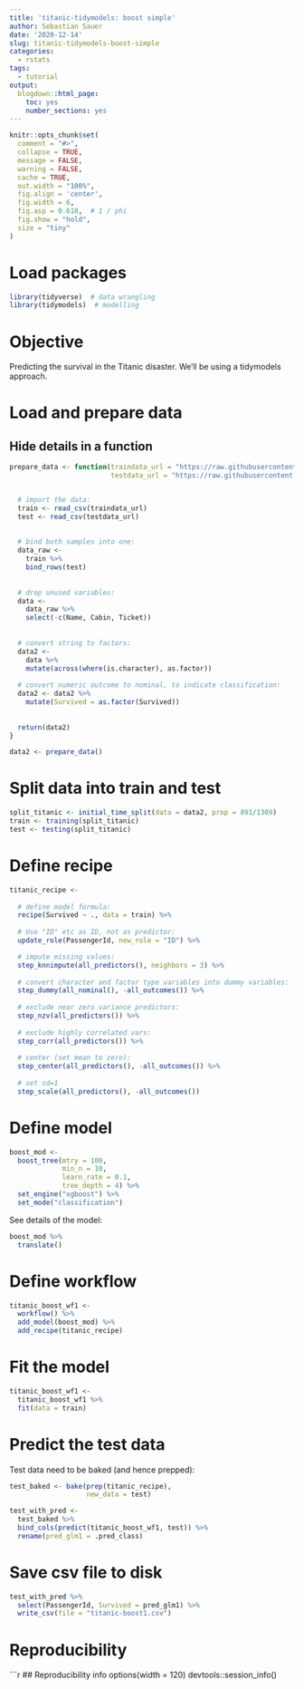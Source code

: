 ```yaml
---
title: 'titanic-tidymodels: boost simple'
author: Sebastian Sauer
date: '2020-12-14'
slug: titanic-tidymodels-boost-simple
categories:
  - rstats
tags:
  - tutorial
output:
  blogdown::html_page:
    toc: yes
    number_sections: yes
---
```




```r
knitr::opts_chunk$set(
  comment = "#>",
  collapse = TRUE,
  message = FALSE,
  warning = FALSE,
  cache = TRUE,
  out.width = "100%",
  fig.align = 'center',
  fig.width = 6,
  fig.asp = 0.618,  # 1 / phi
  fig.show = "hold",
  size = "tiny"
)
```


# Load packages

```r
library(tidyverse)  # data wrangling
library(tidymodels)  # modelling
```



# Objective

Predicting the survival in the Titanic disaster. We'll be using a tidymodels approach.



# Load and prepare data


## Hide details in a function

```r
prepare_data <- function(traindata_url = "https://raw.githubusercontent.com/sebastiansauer/Statistiklehre/main/data/titanic/train.csv",
                         testdata_url = "https://raw.githubusercontent.com/sebastiansauer/Statistiklehre/main/data/titanic/test.csv") {


  # import the data:
  train <- read_csv(traindata_url)
  test <- read_csv(testdata_url)
  
 
  # bind both samples into one:
  data_raw <-
    train %>% 
    bind_rows(test)
  
  
  # drop unused variables:
  data <-
    data_raw %>% 
    select(-c(Name, Cabin, Ticket))
  
  
  # convert string to factors:
  data2 <- 
    data %>% 
    mutate(across(where(is.character), as.factor))
  
  # convert numeric outcome to nominal, to indicate classification:
  data2 <- data2 %>% 
    mutate(Survived = as.factor(Survived))
  
  
  return(data2)
}
```





```r
data2 <- prepare_data()
```



# Split data into train and test

```r
split_titanic <- initial_time_split(data = data2, prop = 891/1309)
train <- training(split_titanic)
test <- testing(split_titanic)
```


# Define recipe

```r

titanic_recipe <- 
  
  # define model formula:
  recipe(Survived ~ ., data = train) %>%
  
  # Use "ID" etc as ID, not as predictor:
  update_role(PassengerId, new_role = "ID") %>%   

  # impute missing values:
  step_knnimpute(all_predictors(), neighbors = 3) %>%  
  
  # convert character and factor type variables into dummy variables:
  step_dummy(all_nominal(), -all_outcomes()) %>%   
  
  # exclude near zero variance predictors:
  step_nzv(all_predictors()) %>%  
  
  # exclude highly correlated vars:
  step_corr(all_predictors()) %>% 
  
  # center (set mean to zero):
  step_center(all_predictors(), -all_outcomes()) %>%  
  
  # set sd=1 
  step_scale(all_predictors(), -all_outcomes())  
```


# Define model


```r
boost_mod <- 
  boost_tree(mtry = 100, 
             min_n = 10, 
             learn_rate = 0.1,
             tree_depth = 4) %>% 
  set_engine("xgboost") %>% 
  set_mode("classification")
```


See details of the model:


```r
boost_mod %>% 
  translate()
```


# Define workflow

```r
titanic_boost_wf1 <-
  workflow() %>% 
  add_model(boost_mod) %>% 
  add_recipe(titanic_recipe)
```





# Fit the model

```r
titanic_boost_wf1 <-
  titanic_boost_wf1 %>% 
  fit(data = train)
```


# Predict the test data

Test data need to be baked (and hence prepped):

```r
test_baked <- bake(prep(titanic_recipe), 
                   new_data = test)
```


```r
test_with_pred <-
  test_baked %>% 
  bind_cols(predict(titanic_boost_wf1, test)) %>% 
  rename(pred_glm1 = .pred_class)
```


# Save csv file to disk


```r
test_with_pred %>% 
  select(PassengerId, Survived = pred_glm1) %>% 
  write_csv(file = "titanic-boost1.csv")
```










# Reproducibility

```r
## Reproducibility info
options(width = 120)
devtools::session_info()


